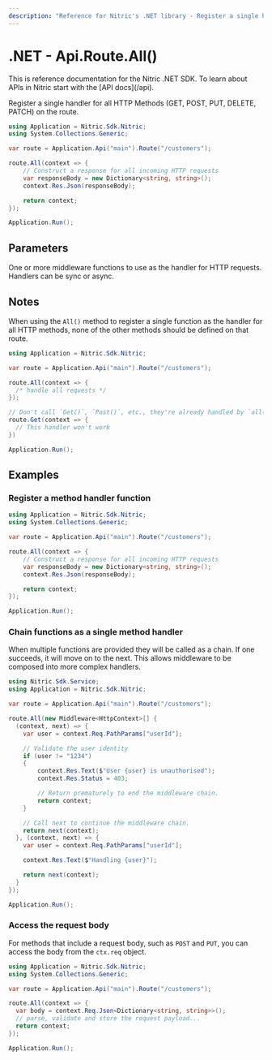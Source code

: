 ```yaml
---
description: "Reference for Nitric's .NET library - Register a single handler for all HTTP Methods (GET, POST, PUT, DELETE, PATCH) on the route."
---
```


# .NET - Api.Route.All()

<Note>
  This is reference documentation for the Nitric .NET SDK. To learn about APIs
  in Nitric start with the [API docs](/api).
</Note>

Register a single handler for all HTTP Methods (GET, POST, PUT, DELETE, PATCH) on the route.

```csharp
using Application = Nitric.Sdk.Nitric;
using System.Collections.Generic;

var route = Application.Api("main").Route("/customers");

route.All(context => {
    // Construct a response for all incoming HTTP requests
    var responseBody = new Dictionary<string, string>();
    context.Res.Json(responseBody);

    return context;
});

Application.Run();
```

## Parameters

<Properties>
  <Property
    name="...middleware"
    type="Middleware&lt;HttpContext&gt; or Func&lt;HttpContext, HttpContext&gt;"
    required
  >
    One or more middleware functions to use as the handler for HTTP requests.
    Handlers can be sync or async.
  </Property>
</Properties>

## Notes

When using the `All()` method to register a single function as the handler for all HTTP methods, none of the other methods should be defined on that route.

```csharp
using Application = Nitric.Sdk.Nitric;

var route = Application.Api("main").Route("/customers");

route.All(context => {
  /* handle all requests */
});

// Don't call `Get()`, `Post()`, etc., they're already handled by `all()`
route.Get(context => {
  // This handler won't work
})

Application.Run();
```

## Examples

### Register a method handler function

```csharp
using Application = Nitric.Sdk.Nitric;
using System.Collections.Generic;

var route = Application.Api("main").Route("/customers");

route.All(context => {
    // Construct a response for all incoming HTTP requests
    var responseBody = new Dictionary<string, string>();
    context.Res.Json(responseBody);

    return context;
});

Application.Run();
```

### Chain functions as a single method handler

When multiple functions are provided they will be called as a chain. If one succeeds, it will move on to the next. This allows middleware to be composed into more complex handlers.

```csharp
using Nitric.Sdk.Service;
using Application = Nitric.Sdk.Nitric;

var route = Application.Api("main").Route("/customers");

route.All(new Middleware<HttpContext>[] {
  (context, next) => {
    var user = context.Req.PathParams["userId"];

    // Validate the user identity
    if (user != "1234")
    {
        context.Res.Text($"User {user} is unauthorised");
        context.Res.Status = 403;

        // Return prematurely to end the middleware chain.
        return context;
    }

    // Call next to continue the middleware chain.
    return next(context);
  }, (context, next) => {
    var user = context.Req.PathParams["userId"];

    context.Res.Text($"Handling {user}");

    return next(context);
  }
});

Application.Run();
```

### Access the request body

For methods that include a request body, such as `POST` and `PUT`, you can access the body from the `ctx.req` object.

```csharp
using Application = Nitric.Sdk.Nitric;
using System.Collections.Generic;

var route = Application.Api("main").Route("/customers");

route.All(context => {
  var body = context.Req.Json<Dictionary<string, string>>();
  // parse, validate and store the request payload...
  return context;
});

Application.Run();
```
